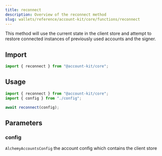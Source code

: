 ```yaml
---
title: reconnect
description: Overview of the reconnect method
slug: wallets/reference/account-kit/core/functions/reconnect
---
```




This method will use the current state in the client store and attempt to restore
connected instances of previously used accounts and the signer.

## Import

```ts
import { reconnect } from "@account-kit/core";
```

## Usage

```ts
import { reconnect } from "@account-kit/core";
import { config } from "./config";

await reconnect(config);
```

## Parameters

### config

`AlchemyAccountsConfig`
the account config which contains the client store
